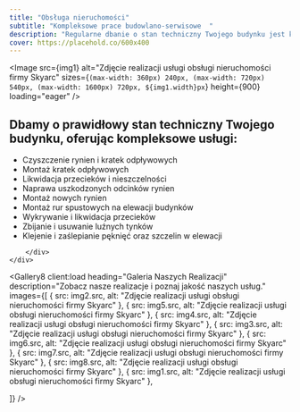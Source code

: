 ```yaml
---
title: "Obsługa nieruchomości"
subtitle: "Kompleksowe prace budowlano-serwisowe  "
description: "Regularne dbanie o stan techniczny Twojego budynku jest kluczowe dla utrzymania nieruchomości w dobrej kondycji. Nasze usługi zapewniają skuteczne i długotrwałe rozwiązania, które chronią Twój budynek.   "
cover: https://placehold.co/600x400
---
```



<Header36 
  heading={frontmatter.title}
  subheading={frontmatter.subtitle}
  description={frontmatter.description}>
<Image src={img1} alt="Zdjęcie realizacji usługi obsługi nieruchomości firmy Skyarc"   sizes={`(max-width: 360px) 240px, (max-width: 720px) 540px, (max-width: 1600px) 720px, ${img1.width}px`}
  height={900} loading="eager" />
  </Header36>
<div data-sal="fade" className="container px-[5%] py-16 md:py-24 lg:py-28 text-xl border-b-2 border-primary">
	<div className="flex flex-col md:flex-row gap-x-20">
  	<h2 className="flex-1 text-5xl mb-3 min-w-64 block">Dbamy o prawidłowy stan techniczny Twojego budynku, oferując kompleksowe usługi:</h2>
		<div className=" flex-1">
			<ul className="md:list-disc flex gap-y-5 flex-col">
			<li>Czyszczenie rynien i kratek odpływowych</li>
			<li>Montaż kratek odpływowych </li>
			<li>Likwidacja przecieków i nieszczelności</li>
			<li>Naprawa uszkodzonych odcinków rynien</li>
			<li>Montaż nowych rynien </li>
			<li>Montaż rur spustowych na elewacji budynków</li>
			<li>Wykrywanie i likwidacja przecieków</li>
			<li>Zbijanie i usuwanie luźnych tynków </li>
			<li>Klejenie i zaślepianie pęknięć oraz szczelin w elewacji</li>
			</ul>
	
		</div>
	</div>
</div>

<Gallery8 client:load
  heading="Galeria Naszych Realizacji"
  description="Zobacz nasze realizacje i poznaj jakość naszych usług."
  images={[
    {  src: img2.src, alt: "Zdjęcie realizacji usługi obsługi nieruchomości firmy Skyarc" },
    {  src: img5.src, alt: "Zdjęcie realizacji usługi obsługi nieruchomości firmy Skyarc" },
    {  src: img4.src, alt: "Zdjęcie realizacji usługi obsługi nieruchomości firmy Skyarc" },
    {  src: img3.src, alt: "Zdjęcie realizacji usługi obsługi nieruchomości firmy Skyarc" },
    {  src: img6.src, alt: "Zdjęcie realizacji usługi obsługi nieruchomości firmy Skyarc" },
	{  src: img7.src, alt: "Zdjęcie realizacji usługi obsługi nieruchomości firmy Skyarc" },
	{  src: img8.src, alt: "Zdjęcie realizacji usługi obsługi nieruchomości firmy Skyarc" },
	{  src: img1.src, alt: "Zdjęcie realizacji usługi obsługi nieruchomości firmy Skyarc" },

  ]}
/>